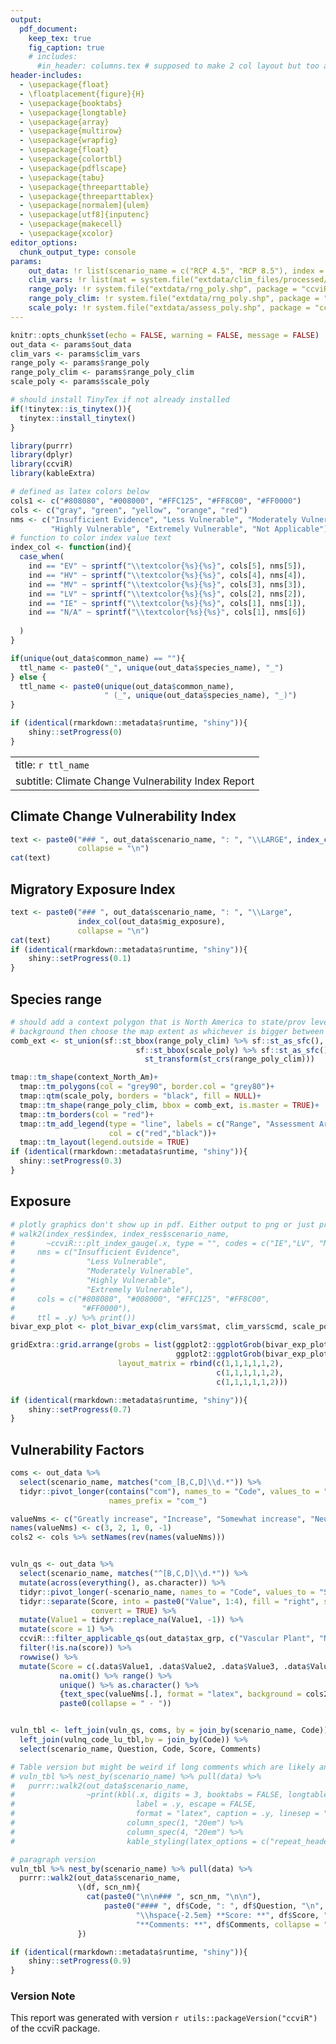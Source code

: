 ```yaml
---
output:
  pdf_document: 
    keep_tex: true
    fig_caption: true
    # includes:
      #in_header: columns.tex # supposed to make 2 col layout but too advanced for me
header-includes:
  - \usepackage{float}
  - \floatplacement{figure}{H}
  - \usepackage{booktabs}
  - \usepackage{longtable}
  - \usepackage{array}
  - \usepackage{multirow}
  - \usepackage{wrapfig}
  - \usepackage{float}
  - \usepackage{colortbl}
  - \usepackage{pdflscape}
  - \usepackage{tabu}
  - \usepackage{threeparttable}
  - \usepackage{threeparttablex}
  - \usepackage[normalem]{ulem}
  - \usepackage[utf8]{inputenc}
  - \usepackage{makecell}
  - \usepackage{xcolor}
editor_options: 
  chunk_output_type: console
params: 
    out_data: !r list(scenario_name = c("RCP 4.5", "RCP 8.5"), index = c("EV", "HV"))
    clim_vars: !r list(mat = system.file("extdata/clim_files/processed/MAT_reclassRCP_4.5.tif", package = "ccviR"), cmd = system.file("extdata/clim_files/processed/CMD_reclassRCP_4.5.tif", package = "ccviR"))
    range_poly: !r system.file("extdata/rng_poly.shp", package = "ccviR")
    range_poly_clim: !r system.file("extdata/rng_poly.shp", package = "ccviR")
    scale_poly: !r system.file("extdata/assess_poly.shp", package = "ccviR")
---
```


```r
knitr::opts_chunk$set(echo = FALSE, warning = FALSE, message = FALSE) 
out_data <- params$out_data
clim_vars <- params$clim_vars
range_poly <- params$range_poly
range_poly_clim <- params$range_poly_clim
scale_poly <- params$scale_poly

# should install TinyTex if not already installed
if(!tinytex::is_tinytex()){
  tinytex::install_tinytex()
}

library(purrr)
library(dplyr)
library(ccviR)
library(kableExtra)

# defined as latex colors below
cols1 <- c("#808080", "#008000", "#FFC125", "#FF8C00", "#FF0000")
cols <- c("gray", "green", "yellow", "orange", "red")
nms <- c("Insufficient Evidence", "Less Vulnerable", "Moderately Vulnerable",
         "Highly Vulnerable", "Extremely Vulnerable", "Not Applicable")
# function to color index value text
index_col <- function(ind){
  case_when(
    ind == "EV" ~ sprintf("\\textcolor{%s}{%s}", cols[5], nms[5]),
    ind == "HV" ~ sprintf("\\textcolor{%s}{%s}", cols[4], nms[4]),
    ind == "MV" ~ sprintf("\\textcolor{%s}{%s}", cols[3], nms[3]),
    ind == "LV" ~ sprintf("\\textcolor{%s}{%s}", cols[2], nms[2]),
    ind == "IE" ~ sprintf("\\textcolor{%s}{%s}", cols[1], nms[1]),
    ind == "N/A" ~ sprintf("\\textcolor{%s}{%s}", cols[1], nms[6])
    
  )
}

if(unique(out_data$common_name) == ""){
  ttl_name <- paste0("_", unique(out_data$species_name), "_")
} else {
  ttl_name <- paste0(unique(out_data$common_name),
                     " (_", unique(out_data$species_name), "_)")
}

if (identical(rmarkdown::metadata$runtime, "shiny")){
    shiny::setProgress(0)
}

```

<!-- make LaTeX colours that match our hex code colors -->
\definecolor{gray}{HTML}{808080}
\definecolor{green}{HTML}{008000}
\definecolor{yellow}{HTML}{FFC125}
\definecolor{orange}{HTML}{FF8C00}
\definecolor{red}{HTML}{FF0000}
---
title: `r ttl_name`
subtitle: Climate Change Vulnerability Index Report
---

## Climate Change Vulnerability Index
```r
text <- paste0("### ", out_data$scenario_name, ": ", "\\LARGE", index_col(out_data$CCVI_index),
               collapse = "\n")
cat(text)
```


## Migratory Exposure Index
```r
text <- paste0("### ", out_data$scenario_name, ": ", "\\Large",
               index_col(out_data$mig_exposure),
               collapse = "\n")
cat(text)
if (identical(rmarkdown::metadata$runtime, "shiny")){
    shiny::setProgress(0.1)
}
```


## Species range
```r
# should add a context polygon that is North America to state/prov level as
# background then choose the map extent as whichever is bigger between range and assessment area
comb_ext <- st_union(sf::st_bbox(range_poly_clim) %>% sf::st_as_sfc(),
                            sf::st_bbox(scale_poly) %>% sf::st_as_sfc() %>%
                              st_transform(st_crs(range_poly_clim)))

tmap::tm_shape(context_North_Am)+
  tmap::tm_polygons(col = "grey90", border.col = "grey80")+
  tmap::qtm(scale_poly, borders = "black", fill = NULL)+
  tmap::tm_shape(range_poly_clim, bbox = comb_ext, is.master = TRUE)+
  tmap::tm_borders(col = "red")+
  tmap::tm_add_legend(type = "line", labels = c("Range", "Assessment Area"), 
                      col = c("red","black"))+
  tmap::tm_layout(legend.outside = TRUE)
if (identical(rmarkdown::metadata$runtime, "shiny")){
  shiny::setProgress(0.3)
}
```


## Exposure 
```r
# plotly graphics don't show up in pdf. Either output to png or just print the text. 
# walk2(index_res$index, index_res$scenario_name, 
#       ~ccviR:::plt_index_gauge(.x, type = "", codes = c("IE","LV", "MV", "HV", "EV"),
#     nms = c("Insufficient Evidence",
#                "Less Vulnerable",
#                "Moderately Vulnerable",
#                "Highly Vulnerable",
#                "Extremely Vulnerable"),
#     cols = c("#808080", "#008000", "#FFC125", "#FF8C00",
#               "#FF0000"),
#     ttl = .y) %>% print()) 
bivar_exp_plot <- plot_bivar_exp(clim_vars$mat, clim_vars$cmd, scale_poly, range_poly)

gridExtra::grid.arrange(grobs = list(ggplot2::ggplotGrob(bivar_exp_plot$plot), 
                                     ggplot2::ggplotGrob(bivar_exp_plot$legend)), 
                        layout_matrix = rbind(c(1,1,1,1,1,2),
                                              c(1,1,1,1,1,2),
                                              c(1,1,1,1,1,2)))
```

```r
if (identical(rmarkdown::metadata$runtime, "shiny")){
    shiny::setProgress(0.7)
}
```



## Vulnerability Factors
```r
coms <- out_data %>% 
  select(scenario_name, matches("com_[B,C,D]\\d.*")) %>% 
  tidyr::pivot_longer(contains("com"), names_to = "Code", values_to = "Comments",
                      names_prefix = "com_") 

valueNms <- c("Greatly increase", "Increase", "Somewhat increase", "Neutral", "Unknown")
names(valueNms) <- c(3, 2, 1, 0, -1)
cols2 <- cols %>% setNames(rev(names(valueNms)))


vuln_qs <- out_data %>% 
  select(scenario_name, matches("^[B,C,D]\\d.*")) %>% 
  mutate(across(everything(), as.character)) %>% 
  tidyr::pivot_longer(-scenario_name, names_to = "Code", values_to = "Score") %>% 
  tidyr::separate(Score, into = paste0("Value", 1:4), fill = "right", sep = ", ",
                  convert = TRUE) %>%
  mutate(Value1 = tidyr::replace_na(Value1, -1)) %>% 
  mutate(score = 1) %>% 
  ccviR:::filter_applicable_qs(out_data$tax_grp, c("Vascular Plant", "Nonvascular Plant")) %>% 
  filter(!is.na(score)) %>% 
  rowwise() %>% 
  mutate(Score = c(.data$Value1, .data$Value2, .data$Value3, .data$Value4) %>% 
           na.omit() %>% range() %>%  
           unique() %>% as.character() %>% 
           {text_spec(valueNms[.], format = "latex", background = cols2[.], bold = TRUE)} %>%
           paste0(collapse = " - "))


vuln_tbl <- left_join(vuln_qs, coms, by = join_by(scenario_name, Code)) %>% 
  left_join(vulnq_code_lu_tbl,by = join_by(Code)) %>% 
  select(scenario_name, Question, Code, Score, Comments)

# Table version but might be weird if long comments which are likely and recommended
# vuln_tbl %>% nest_by(scenario_name) %>% pull(data) %>% 
#   purrr::walk2(out_data$scenario_name,
#                ~print(kbl(.x, digits = 3, booktabs = FALSE, longtable = TRUE,
#                           label = .y, escape = FALSE,
#                           format = "latex", caption = .y, linesep = "") %>% 
#                         column_spec(1, "20em") %>%
#                         column_spec(4, "20em") %>%
#                         kable_styling(latex_options = c("repeat_header"))))

# paragraph version 
vuln_tbl %>% nest_by(scenario_name) %>% pull(data) %>%   
  purrr::walk2(out_data$scenario_name,
               \(df, scn_nm){
                 cat(paste0("\n\n### ", scn_nm, "\n\n"), 
                     paste0("#### ", df$Code, ": ", df$Question, "\n",
                            "\\hspace{-2.5em} **Score: **", df$Score, "\\newline \n", 
                            "**Comments: **", df$Comments, collapse = "\n\n"), sep = "")
               })

```

```r
if (identical(rmarkdown::metadata$runtime, "shiny")){
    shiny::setProgress(0.9)
}
```

### Version Note
This report was generated with version `r utils::packageVersion("ccviR")` of the ccviR package.
